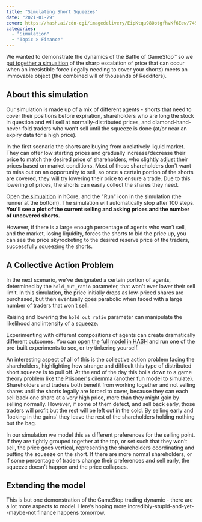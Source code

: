 ```yaml
---
title: "Simulating Short Squeezes"
date: "2021-01-29"
cover: https://hash.ai/cdn-cgi/imagedelivery/EipKtqu98OotgfhvKf6Eew/745d008d-68cf-4f68-86ee-ca02e79ced00/public
categories: 
  - "Simulation"
  - "Topic > Finance"
---
```


We wanted to demonstrate the dynamics of the Battle of GameStop™ so we [put together a simualtion](https://hash.ai/@hash/short-squeeze) of the sharp escalation of price that can occur when an irresistible force (legally needing to cover your shorts) meets an immovable object (the combined will of thousands of Redditors). 

## About this simulation

Our simulation is made up of a mix of different agents - shorts that need to cover their positions before expiration, shareholders who are long the stock in question and will sell at normally-distributed prices, and diamond-hand-never-fold traders who won’t sell until the squeeze is done (at/or near an expiry data for a high price).

In the first scenario the shorts are buying from a relatively liquid market. They can offer low starting prices and gradually increase/decrease their price to match the desired price of shareholders, who slightly adjust their prices based on market conditions. Most of those shareholders don't want to miss out on an opportunity to sell, so once a certain portion of the shorts are covered, they will try lowering their price to ensure a trade. Due to this lowering of prices, the shorts can easily collect the shares they need.

Open [the simualtion](https://hash.ai/@hash/short-squeeze) in hCore, and the "Run" icon in the simulation (the runner at the bottom). The simulation will automatically stop after 100 steps. **You'll see a plot of the current selling and asking prices and the number of uncovered shorts.**

However, if there is a large enough percentage of agents who won’t sell, and the market, losing liquidity, forces the shorts to bid the price up, you can see the price skyrocketing to the desired reserve price of the traders, successfully squeezing the shorts.

## A Collective Action Problem

In the next scenario, we've designated a certain portion of agents, determined by the `hold_out_ratio` parameter, that won't ever lower their sell limit. In this simulation, the price initially drops as low-priced shares are purchased, but then eventually goes parabolic when faced with a large number of traders that won't sell.

Raising and lowering the `hold_out_ratio` parameter can manipulate the likelihood and intensity of a squeeze.

Experimenting with different compositions of agents can create dramatically different outcomes. You can [open the full model in HASH](https://hash.ai/@hash/short-squeeze) and run one of the pre-built experiments to see, or try tinkering yourself.

An interesting aspect of all of this is the collective action problem facing the shareholders, highlighting how strange and difficult this type of distributed short squeeze is to pull off. At the end of the day this boils down to a game theory problem like [the Prisoner's dilemma](https://hash.ai/@hash/prisoners-dilemma) (another fun model to simulate). Shareholders and traders both benefit from working together and not selling shares until the shorts legally are forced to cover, because they can each sell back one share at a very high price, more than they might gain by selling normally. However, if some of them defect, and sell back early, those traders will profit but the rest will be left out in the cold. By selling early and  'locking in the gains' they leave the rest of the shareholders holding nothing but the bag.

In our simulation we model this as different preferences for the selling point. If they are tightly grouped together at the top, or set such that they won't sell, the price goes vertical, representing the shareholders coordinating and putting the squeeze on the short. If there are more normal shareholders, or if some percentage of traders change their preferences and sell early, the squeeze doesn’t happen and the price collapses.

## Extending the model

This is but one demonstration of the GameStop trading dynamic - there are a lot more aspects to model. Here’s hoping more incredibly-stupid-and-yet--maybe-not finance happens tomorrow.
